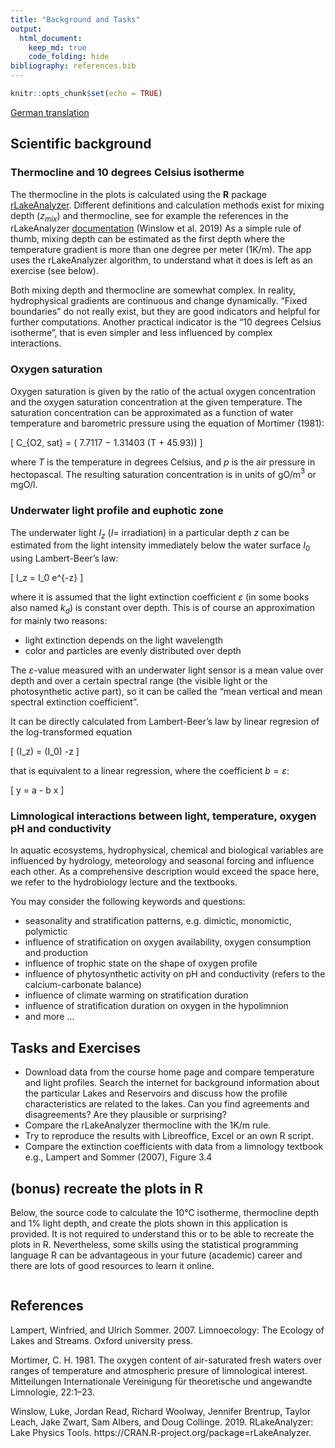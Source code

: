 ---
title: "Background and Tasks"
output: 
  html_document:
    keep_md: true
    code_folding: hide
bibliography: references.bib    
---

```{r setup, include=FALSE}
knitr::opts_chunk$set(echo = TRUE)
```

[German translation](methods_de.html)

## Scientific background

### Thermocline and 10 degrees Celsius isotherme

The thermocline in the plots is calculated using the **R** package
[rLakeAnalyzer](https://cran.r-project.org/web/packages/rLakeAnalyzer/). Different
definitions and calculation methods exist for mixing depth ($z_{mix}$)
and thermocline, see for example the references in the rLakeAnalyzer
[documentation](https://cran.r-project.org/web/packages/rLakeAnalyzer/vignettes/sm_algorithm.html)
(Winslow et al. 2019)
As a simple rule of thumb, mixing depth can be estimated as the first
depth where the temperature gradient is more than one degree per meter
(1K/m).
The app uses the rLakeAnalyzer algorithm, to understand what
it does is left as an exercise (see below).

Both mixing depth and thermocline are somewhat complex. In reality,
hydrophysical gradients are continuous and change dynamically. "Fixed
boundaries" do not really exist, but they are good indicators and
helpful for further computations.  Another practical indicator is the
"10 degrees Celsius isotherme", that is even simpler and less
influenced by complex interactions.

### Oxygen saturation

Oxygen saturation is given by the ratio of the actual oxygen concentration and the oxygen saturation concentration at the given temperature. The saturation concentration can be approximated as a function of water temperature and barometric pressure using the equation of Mortimer (1981):

\[
C_{O2, sat} = \exp\left( 7.7117 − 1.31403 \cdot \log\left(T + 45.93\right)\right) \cdot
\frac{p}{1013.25}
\]

where $T$ is the temperature in degrees Celsius, and $p$ is the air pressure in 
hectopascal. The resulting saturation concentration is in units of gO/m$^3$ or mgO/l.

### Underwater light profile and euphotic zone

The underwater light $I_z$ ($I=$ irradiation) in a particular depth $z$ can be 
estimated from the light intensity immediately below the water surface $I_0$ using 
Lambert-Beer's law:

\[
I_z = I_0 \cdot e^{-\varepsilon \cdot z}
\]

where it is assumed that the light extinction coefficient
$\varepsilon$ (in some books also named $k_d$) is constant over
depth. This is of course an approximation for mainly two reasons:

* light extinction depends on the light wavelength
* color and particles are evenly distributed over depth

The $\varepsilon$-value measured with an underwater light sensor is a
mean value over depth and over a certain spectral range (the visible
light or the photosynthetic active part), so it can be called the
"mean vertical and mean spectral extinction coefficient".

It can be directly calculated from Lambert-Beer's law by linear
regresion of the log-transformed equation

\[
\ln(I_z) = \ln(I_0)  -\varepsilon \cdot z
\]

that is equivalent to a linear regression, where the coefficient $b = \varepsilon$:

\[
y = a  - b \cdot x
\]

### Limnological interactions between light, temperature, oxygen pH and conductivity

In aquatic ecosystems, hydrophysical, chemical and biological variables 
are influenced by hydrology, meteorology and seasonal forcing and influence each 
other. As a comprehensive description would exceed the space here, we refer to
the hydrobiology lecture and the textbooks.

You may consider the following keywords and questions:

* seasonality and stratification patterns, e.g. dimictic, monomictic, polymictic
* influence of stratification on oxygen availability, oxygen consumption and production
* influence of trophic state on the shape of oxygen profile
* influence of phytosynthetic activity on pH and conductivity (refers to the calcium-carbonate balance)
* influence of climate warming on stratification duration
* influence of stratification duration on oxygen in the hypolimnion
* and more ...


## Tasks and Exercises

* Download data from the course home page and compare temperature and
  light profiles. Search the internet for background information about
  the particular Lakes and Reservoirs and discuss how the profile
  characteristics are related to the lakes. Can you find agreements and
  disagreements? Are they plausible or surprising?
* Compare the rLakeAnalyzer thermocline with the 1K/m rule.
* Try to reproduce the results with Libreoffice, Excel or an own R script.
* Compare the extinction coefficients with data from a limnology
  textbook e.g., Lampert and Sommer (2007), Figure 3.4

## (bonus) recreate the plots in R

Below, the source code to calculate the 10°C isotherme, thermocline depth and 1% light depth, and create the plots shown in this application is provided. It is not required to understand this or to be able to recreate the plots in R. Nevertheless, some skills using the statistical programming language R can be advantageous in your future (academic) career and there are lots of good resources to learn it online.


```{r code = readLines("recreate_plots.R"), eval = FALSE}

```


## References

<!-- Lampert Sommer, Wikipedia, R packages /-->


Lampert, Winfried, and Ulrich Sommer. 2007. Limnoecology: The Ecology
of Lakes and Streams. Oxford university press.

Mortimer, C. H. 1981. The oxygen content of air-saturated fresh waters
over ranges of temperature and atmospheric presure of limnological
interest. Mitteilungen Internationale Vereinigung für theoretische und
angewandte Limnologie, 22:1–23.

Winslow, Luke, Jordan Read, Richard Woolway, Jennifer Brentrup, Taylor
Leach, Jake Zwart, Sam Albers, and Doug Collinge. 2019. RLakeAnalyzer:
Lake Physics Tools. https://CRAN.R-project.org/package=rLakeAnalyzer.


